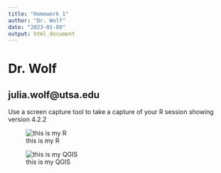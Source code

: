 ---
title: "Homework 1"
author: "Dr. Wolf"
date: "2023-01-09"
output: html_document
---


# Dr. Wolf

## julia.wolf@utsa.edu

Use a screen capture tool to take a capture of your R session showing version 4.2.2

![this is my R](C:/Users/xee291/OneDrive - University of Texas at San Antonio/Documents/UTSA 2022-2023/GIS Class/Homework 1/part3_screenshot.png)

![this is my QGIS](C:/Users/xee291/OneDrive - University of Texas at San Antonio/Documents/UTSA 2022-2023/GIS Class/Homework 1/part4_screenshot.png) 

